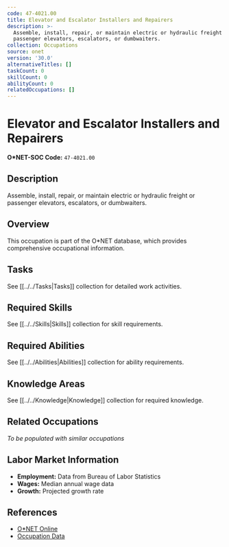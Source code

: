 ```yaml
---
code: 47-4021.00
title: Elevator and Escalator Installers and Repairers
description: >-
  Assemble, install, repair, or maintain electric or hydraulic freight or
  passenger elevators, escalators, or dumbwaiters.
collection: Occupations
source: onet
version: '30.0'
alternativeTitles: []
taskCount: 0
skillCount: 0
abilityCount: 0
relatedOccupations: []
---
```

# Elevator and Escalator Installers and Repairers

**O*NET-SOC Code:** `47-4021.00`

## Description

Assemble, install, repair, or maintain electric or hydraulic freight or passenger elevators, escalators, or dumbwaiters.

## Overview

This occupation is part of the O*NET database, which provides comprehensive occupational information.

## Tasks

See [[../../Tasks|Tasks]] collection for detailed work activities.

## Required Skills

See [[../../Skills|Skills]] collection for skill requirements.

## Required Abilities

See [[../../Abilities|Abilities]] collection for ability requirements.

## Knowledge Areas

See [[../../Knowledge|Knowledge]] collection for required knowledge.

## Related Occupations

*To be populated with similar occupations*

## Labor Market Information

- **Employment:** Data from Bureau of Labor Statistics
- **Wages:** Median annual wage data
- **Growth:** Projected growth rate

## References

- [O*NET Online](https://www.onetonline.org/link/summary/47-4021.00)
- [Occupation Data](https://www.onetcenter.org/)

